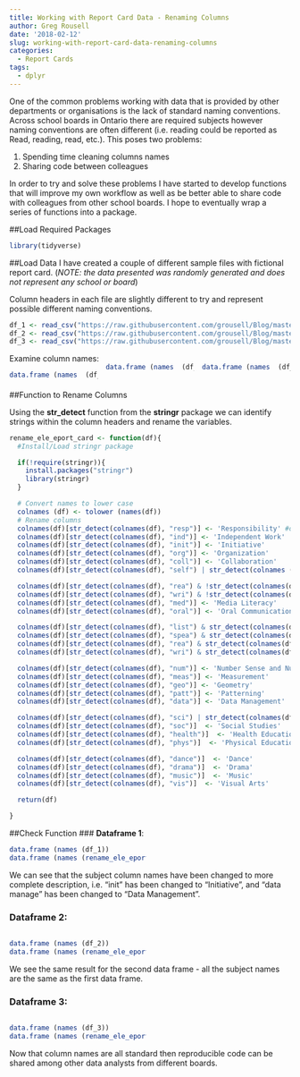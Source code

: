 ```yaml
---
title: Working with Report Card Data - Renaming Columns
author: Greg Rousell
date: '2018-02-12'
slug: working-with-report-card-data-renaming-columns
categories:
  - Report Cards
tags:
  - dplyr
---
```


<style>
  .col2 {
    columns: 2 200px;         /* number of columns and width in pixels*/
    -webkit-columns: 2 200px; /* chrome, safari */
    -moz-columns: 2 200px;    /* firefox */
  }
  .col3 {
    columns: 3 100px;
    -webkit-columns: 3 100px;
    -moz-columns: 3 100px;
  }
</style>


One of the common problems working with data that is provided by other departments or organisations is the lack of standard naming conventions. Across school boards in Ontario there are required subjects however naming conventions are often different (i.e. reading could be reported as Read, reading, read, etc.). This poses two problems:  

1. Spending time cleaning columns names 
2. Sharing code between colleagues  

In order to try and solve these problems I have started to develop functions that will improve my own workflow as well as be better able to share code with colleagues from other school boards. I hope to eventually wrap a series of functions into a package. 

##Load Required Packages
```r
library(tidyverse)
```

##Load Data
I have created a couple of different sample files with fictional report card. (*NOTE: the data presented was randomly generated and does not represent any school or board*)  

Column headers in each file are slightly different to try and represent possible different naming conventions. 

```r
df_1 <- read_csv("https://raw.githubusercontent.com/grousell/Blog/master/data/sample_report_card_1.csv")
df_2 <- read_csv("https://raw.githubusercontent.com/grousell/Blog/master/data/sample_report_card_2.csv")
df_3 <- read_csv("https://raw.githubusercontent.com/grousell/Blog/master/data/sample_report_card_3.csv")


```

Examine column names:
<div class="col3">
```r
data.frame (names  (df_1))
```
```r
data.frame (names  (df_2))
```
```r
data.frame (names  (df_3))
```
</div>


##Function to Rename Columns

Using the **str_detect** function from the **stringr** package we can identify strings within the column headers and rename the variables.  

```r
rename_ele_eport_card <- function(df){
  #Install/Load stringr package

  if(!require(stringr)){
    install.packages("stringr")
    library(stringr)
  }

  # Convert names to lower case
  colnames (df) <- tolower (names(df))
  # Rename columns
  colnames(df)[str_detect(colnames(df), "resp")] <- 'Responsibility' #detect if "resp" appears in column name and rename to "Responsibility"
  colnames(df)[str_detect(colnames(df), "ind")] <- 'Independent Work'
  colnames(df)[str_detect(colnames(df), "init")] <- 'Initiative'
  colnames(df)[str_detect(colnames(df), "org")] <- 'Organization'
  colnames(df)[str_detect(colnames(df), "coll")] <- 'Collaboration'
  colnames(df)[str_detect(colnames(df), "self") | str_detect(colnames (df), "reg")] <- 'Self Regulation'

  colnames(df)[str_detect(colnames(df), "rea") & !str_detect(colnames(df), "fre")] <- 'Reading'
  colnames(df)[str_detect(colnames(df), "wri") & !str_detect(colnames(df), "fre")] <- 'Writing'
  colnames(df)[str_detect(colnames(df), "med")] <- 'Media Literacy'
  colnames(df)[str_detect(colnames(df), "oral")] <- 'Oral Communication'

  colnames(df)[str_detect(colnames(df), "list") & str_detect(colnames(df), "fre")] <- 'French Listening'
  colnames(df)[str_detect(colnames(df), "spea") & str_detect(colnames(df), "fre")] <- 'French Speaking'
  colnames(df)[str_detect(colnames(df), "rea") & str_detect(colnames(df), "fre")] <- 'French Reading'
  colnames(df)[str_detect(colnames(df), "wri") & str_detect(colnames(df), "fre")] <- 'French Writing'

  colnames(df)[str_detect(colnames(df), "num")] <- 'Number Sense and Numeration'
  colnames(df)[str_detect(colnames(df), "meas")] <- 'Measurement'
  colnames(df)[str_detect(colnames(df), "geo")] <- 'Geometry'
  colnames(df)[str_detect(colnames(df), "patt")] <- 'Patterning'
  colnames(df)[str_detect(colnames(df), "data")] <- 'Data Management'

  colnames(df)[str_detect(colnames(df), "sci") | str_detect(colnames(df), "tech")] <- 'Science and Technology'
  colnames(df)[str_detect(colnames(df), "soc")]  <- 'Social Studies'
  colnames(df)[str_detect(colnames(df), "health")]  <- 'Health Education'
  colnames(df)[str_detect(colnames(df), "phys")]  <- 'Physical Education'

  colnames(df)[str_detect(colnames(df), "dance")]  <- 'Dance'
  colnames(df)[str_detect(colnames(df), "drama")]  <- 'Drama'
  colnames(df)[str_detect(colnames(df), "music")]  <- 'Music'
  colnames(df)[str_detect(colnames(df), "vis")]  <- 'Visual Arts'

  return(df)

}
```

##Check Function
### **Dataframe 1**:
<div class="col2">

```r
data.frame (names (df_1))
data.frame (names (rename_ele_eport_card(df_1)))
```
</div>

We can see that the subject column names have been changed to more complete description, i.e. "init" has been changed to "Initiative", and "data manage" has been changed to "Data Management". 

### **Dataframe 2**:
<div class="col2">

```r
data.frame (names (df_2))
data.frame (names (rename_ele_eport_card(df_2)))
```
</div>

We see the same result for the second data frame - all the subject names are the same as the first data frame. 

### **Dataframe 3**:
<div class="col2">

```r
data.frame (names (df_3))
data.frame (names (rename_ele_eport_card(df_3)))
```
</div>

Now that column names are all standard then reproducible code can be shared among other data analysts from different boards. 

